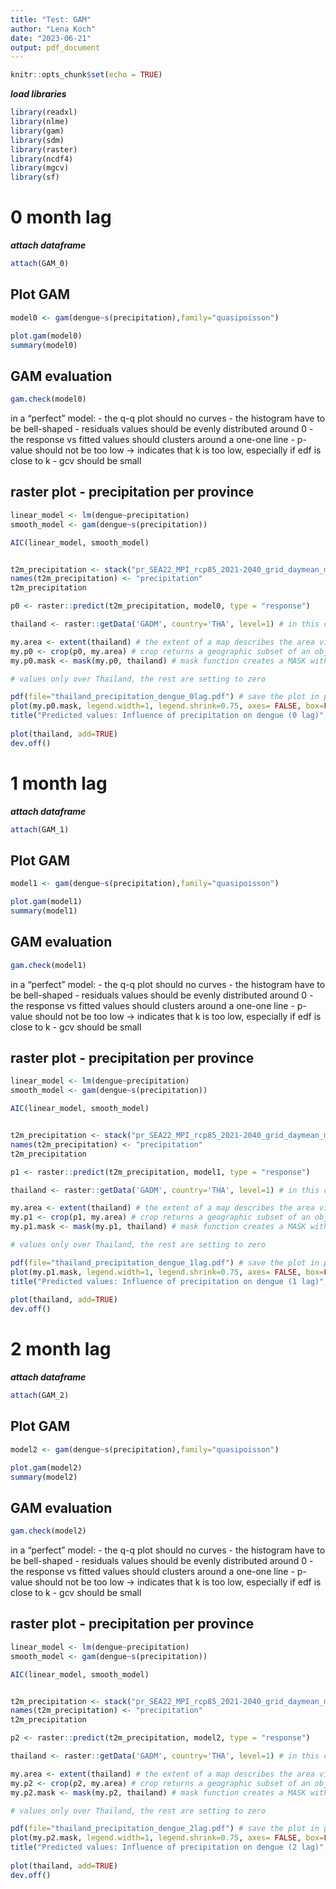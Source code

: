 ```yaml
---
title: "Test: GAM"
author: "Lena Koch"
date: "2023-06-21"
output: pdf_document
---
```


```r
knitr::opts_chunk$set(echo = TRUE)
```

 

***load libraries***
```r
library(readxl)
library(nlme)
library(gam)
library(sdm)
library(raster)
library(ncdf4)
library(mgcv)
library(sf)
```

# 0 month lag

***attach dataframe***
```r
attach(GAM_0)
```

## Plot GAM 
```r
model0 <- gam(dengue~s(precipitation),family="quasipoisson")

plot.gam(model0)
summary(model0)
```


## GAM evaluation
```r
gam.check(model0)
```

in a “perfect” model: 
- the q-q plot should no curves
- the histogram have to be bell-shaped
- residuals values should be evenly distributed around 0
- the response vs fitted values should clusters around a one-one line
- p-value should not be too low -> indicates that k is too low, especially if edf is close to k
- gcv should be small 


## raster plot - precipitation per province
```r
linear_model <- lm(dengue~precipitation)
smooth_model <- gam(dengue~s(precipitation))

AIC(linear_model, smooth_model)


t2m_precipitation <- stack("pr_SEA22_MPI_rcp85_2021-2040_grid_daymean_monmean_swm_timmean_thai.nc")
names(t2m_precipitation) <- "precipitation"
t2m_precipitation

p0 <- raster::predict(t2m_precipitation, model0, type = "response")
```

```r
thailand <- raster::getData('GADM', country='THA', level=1) # in this case Thailand boundary is loaded

my.area <- extent(thailand) # the extent of a map describes the area visible on the map
my.p0 <- crop(p0, my.area) # crop returns a geographic subset of an object as specified by an Extent object 
my.p0.mask <- mask(my.p0, thailand) # mask function creates a MASK with values 1 and NULL, actually it plots 

# values only over Thailand, the rest are setting to zero

pdf(file="thailand_precipitation_dengue_0lag.pdf") # save the plot in pdf in your directory
plot(my.p0.mask, legend.width=1, legend.shrink=0.75, axes= FALSE, box=FALSE) 
title("Predicted values: Influence of precipitation on dengue (0 lag)", line = -1) 
 
plot(thailand, add=TRUE) 
dev.off()
```



# 1 month lag

***attach dataframe***
```r
attach(GAM_1)
```

## Plot GAM 
```r
model1 <- gam(dengue~s(precipitation),family="quasipoisson")

plot.gam(model1)
summary(model1)
```


## GAM evaluation
```r
gam.check(model1)
```

in a “perfect” model: 
- the q-q plot should no curves
- the histogram have to be bell-shaped
- residuals values should be evenly distributed around 0
- the response vs fitted values should clusters around a one-one line
- p-value should not be too low -> indicates that k is too low, especially if edf is close to k
- gcv should be small 


## raster plot - precipitation per province
```r
linear_model <- lm(dengue~precipitation)
smooth_model <- gam(dengue~s(precipitation))

AIC(linear_model, smooth_model)


t2m_precipitation <- stack("pr_SEA22_MPI_rcp85_2021-2040_grid_daymean_monmean_swm_timmean_thai.nc")
names(t2m_precipitation) <- "precipitation"
t2m_precipitation

p1 <- raster::predict(t2m_precipitation, model1, type = "response")
```

```r
thailand <- raster::getData('GADM', country='THA', level=1) # in this case Thailand boundary is loaded

my.area <- extent(thailand) # the extent of a map describes the area visible on the map
my.p1 <- crop(p1, my.area) # crop returns a geographic subset of an object as specified by an Extent object 
my.p1.mask <- mask(my.p1, thailand) # mask function creates a MASK with values 1 and NULL, actually it plots 

# values only over Thailand, the rest are setting to zero

pdf(file="thailand_precipitation_dengue_1lag.pdf") # save the plot in pdf in your directory
plot(my.p1.mask, legend.width=1, legend.shrink=0.75, axes= FALSE, box=FALSE) 
title("Predicted values: Influence of precipitation on dengue (1 lag)", line = -1) 
 
plot(thailand, add=TRUE) 
dev.off()
```



# 2 month lag

***attach dataframe***
```r
attach(GAM_2)
```

## Plot GAM 
```r
model2 <- gam(dengue~s(precipitation),family="quasipoisson")

plot.gam(model2)
summary(model2)
```


## GAM evaluation
```r
gam.check(model2)
```

in a “perfect” model: 
- the q-q plot should no curves
- the histogram have to be bell-shaped
- residuals values should be evenly distributed around 0
- the response vs fitted values should clusters around a one-one line
- p-value should not be too low -> indicates that k is too low, especially if edf is close to k
- gcv should be small 


## raster plot - precipitation per province
```r
linear_model <- lm(dengue~precipitation)
smooth_model <- gam(dengue~s(precipitation))

AIC(linear_model, smooth_model)


t2m_precipitation <- stack("pr_SEA22_MPI_rcp85_2021-2040_grid_daymean_monmean_swm_timmean_thai.nc")
names(t2m_precipitation) <- "precipitation"
t2m_precipitation

p2 <- raster::predict(t2m_precipitation, model2, type = "response")
```

```r
thailand <- raster::getData('GADM', country='THA', level=1) # in this case Thailand boundary is loaded

my.area <- extent(thailand) # the extent of a map describes the area visible on the map
my.p2 <- crop(p2, my.area) # crop returns a geographic subset of an object as specified by an Extent object 
my.p2.mask <- mask(my.p2, thailand) # mask function creates a MASK with values 1 and NULL, actually it plots 

# values only over Thailand, the rest are setting to zero

pdf(file="thailand_precipitation_dengue_2lag.pdf") # save the plot in pdf in your directory
plot(my.p2.mask, legend.width=1, legend.shrink=0.75, axes= FALSE, box=FALSE) 
title("Predicted values: Influence of precipitation on dengue (2 lag)", line = -1) 
 
plot(thailand, add=TRUE) 
dev.off()
```













